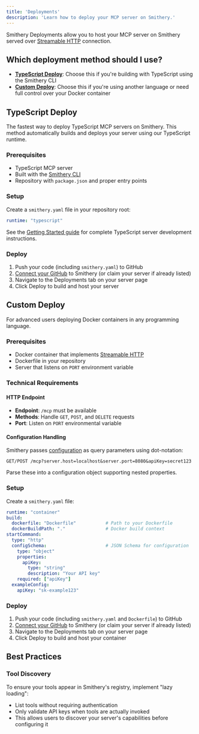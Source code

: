 ```yaml
---
title: 'Deployments'
description: 'Learn how to deploy your MCP server on Smithery.'
---
```


Smithery Deployments allow you to host your MCP server on Smithery served over [Streamable HTTP](https://modelcontextprotocol.io/specification/2025-03-26/basic/transports#streamable-http) connection.

## Which deployment method should I use?

- **[TypeScript Deploy](#typescript-deploy)**: Choose this if you're building with TypeScript using the Smithery CLI
- **[Custom Deploy](#custom-deploy)**: Choose this if you're using another language or need full control over your Docker container

## TypeScript Deploy

The fastest way to deploy TypeScript MCP servers on Smithery. This method automatically builds and deploys your server using our TypeScript runtime.

### Prerequisites

- TypeScript MCP server
- Built with the [Smithery CLI](https://github.com/smithery-ai/cli)
- Repository with `package.json` and proper entry points

### Setup

Create a `smithery.yaml` file in your repository root:

```yaml
runtime: "typescript"
```

See the [Getting Started guide](/build/getting-started) for complete TypeScript server development instructions.

### Deploy

1. Push your code (including `smithery.yaml`) to GitHub
2. [Connect your GitHub](/new) to Smithery (or claim your server if already listed)
3. Navigate to the Deployments tab on your server page
4. Click Deploy to build and host your server

## Custom Deploy

For advanced users deploying Docker containers in any programming language.

### Prerequisites

- Docker container that implements [Streamable HTTP](https://modelcontextprotocol.io/specification/2025-03-26/basic/transports#streamable-http)
- Dockerfile in your repository
- Server that listens on `PORT` environment variable

### Technical Requirements

#### HTTP Endpoint
- **Endpoint**: `/mcp` must be available
- **Methods**: Handle `GET`, `POST`, and `DELETE` requests
- **Port**: Listen on `PORT` environmental variable

#### Configuration Handling
Smithery passes [configuration](/use/session-config) as query parameters using dot-notation:

```
GET/POST /mcp?server.host=localhost&server.port=8080&apiKey=secret123
```

Parse these into a configuration object supporting nested properties.

### Setup

Create a `smithery.yaml` file:

```yaml
runtime: "container"
build:
  dockerfile: "Dockerfile"           # Path to your Dockerfile
  dockerBuildPath: "."               # Docker build context
startCommand:
  type: "http"
  configSchema:                      # JSON Schema for configuration
    type: "object"
    properties:
      apiKey:
        type: "string"
        description: "Your API key"
    required: ["apiKey"]
  exampleConfig:
    apiKey: "sk-example123"
```

### Deploy

1. Push your code (including `smithery.yaml` and `Dockerfile`) to GitHub
2. [Connect your GitHub](/new) to Smithery (or claim your server if already listed)
3. Navigate to the Deployments tab on your server page
4. Click Deploy to build and host your container

## Best Practices

### Tool Discovery
To ensure your tools appear in Smithery's registry, implement "lazy loading":
- List tools without requiring authentication
- Only validate API keys when tools are actually invoked
- This allows users to discover your server's capabilities before configuring it
